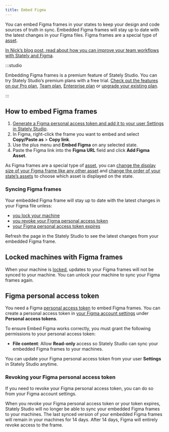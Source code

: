 ```yaml
---
title: Embed Figma
---
```


You can embed Figma frames in your states to keep your design and code sources of truth in sync. Embedded Figma frames will stay up to date with the latest changes in your Figma files. Figma frames are a special type of [asset](/docs/assets).

[In Nick’s blog post, read about how you can improve your team workflows with Stately and Figma](/blog/2024-01-24-embed-figma/).

:::studio

Embedding Figma frames is a premium feature of Stately Studio. You can try Stately Studio’s premium plans with a free trial. [Check out the features on our Pro plan](/docs/studio-pro-plan), [Team plan](/docs/studio-team-plan), [Enterprise plan](/docs/studio-enterprise-plan) or [upgrade your existing plan](https://stately.ai/registry/billing).

:::

<EmbedMachine
  embedURL="https://stately.ai/registry/editor/embed/c447d996-cef1-421d-a422-8be695668764?machineId=07a2b829-fc69-487c-af11-d6bb56c282a5"
  title="States with Figma assets"
/>

## How to embed Figma frames

1. [Generate a Figma personal access token and add it to your user Settings in Stately Studio](#figma-personal-access-token).
2. In Figma, right-click the frame you want to embed and select **Copy/Paste as** > **Copy link**.
3. Use the <Plus size={18} /> plus menu and <Paperclip size={18}/> **Embed Figma** on any selected state.
4. Paste the Figma link into the **Figma URL** field and click **Add Figma Asset**.

As Figma frames are a special type of [asset](/docs/assets), you can [change the display size of your Figma frame like any other asset](/docs/assets/#asset-sizes) and [change the order of your state’s assets](/docs/assets/#order-of-assets) to choose which asset is displayed on the state.

### Syncing Figma frames

Your embedded Figma frame will stay up to date with the latest changes in your Figma file unless:

- [you lock your machine](#locked-machines-with-figma-frames)
- [you revoke your Figma personal access token](#revoking-your-figma-personal-access-token)
- [your Figma personal access token expires](#revoking-your-figma-personal-access-token)

Refresh the page in the Stately Studio to see the latest changes from your embedded Figma frame.

## Locked machines with Figma frames

When your machine is [locked](lock-machines.mdx), updates to your Figma frames will not be synced to your machine. You can unlock your machine to sync your Figma frames again.

## Figma personal access token

You need a Figma [personal access token](https://help.figma.com/hc/en-us/articles/8085703771159-Manage-personal-access-tokens) to embed Figma frames. You can create a personal access token in [your Figma account settings](https://stately.ai/registry/user/my-settings?tab=Figma) under **Personal access tokens**.

To ensure Embed Figma works correctly, you must grant the following permissions to your personal access token:

- **File content**: Allow **Read-only** access so Stately Studio can sync your embedded Figma frames to your machines.

You can update your Figma personal access token from your user <Settings size={18}/> **Settings** in Stately Studio anytime.

### Revoking your Figma personal access token

If you need to revoke your Figma personal access token, you can do so from your Figma account settings.

When you revoke your Figma personal access token or your token expires, Stately Studio will no longer be able to sync your embedded Figma frames to your machines. The last synced version of your embedded Figma frames will remain in your machines for 14 days. After 14 days, Figma will entirely revoke access to the frame.
